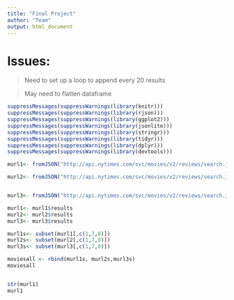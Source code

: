 ```yaml
---
title: "Final Project"
author: "Team"
output: html_document
---
```


# Issues:

> Need to set up a loop to append every 20 results

> May need to flatten dataframe


```r
suppressMessages(suppressWarnings(library(knitr)))
suppressMessages(suppressWarnings(library(rjson)))
suppressMessages(suppressWarnings(library(ggplot2)))
suppressMessages(suppressWarnings(library(jsonlite)))
suppressMessages(suppressWarnings(library(stringr)))
suppressMessages(suppressWarnings(library(tidyr)))
suppressMessages(suppressWarnings(library(dplyr)))
suppressMessages(suppressWarnings(library(devtools)))
```

```r
murl1<- fromJSON("http://api.nytimes.com/svc/movies/v2/reviews/search.json?opening-date=2016-01-01;2016-04-28&api-key=ef056a1d0cdde8b2f03c95bc7dd57722:19:29126896")

murl2<- fromJSON("http://api.nytimes.com/svc/movies/v2/reviews/search.json?opening-date=2016-01-01;2016-04-28&api-key=ef056a1d0cdde8b2f03c95bc7dd57722:19:29126896&offset=20")


murl3<- fromJSON("http://api.nytimes.com/svc/movies/v2/reviews/search.json?opening-date=2016-01-01;2016-04-28&api-key=ef056a1d0cdde8b2f03c95bc7dd57722:19:29126896&offset=40")

murl1<- murl1$results
murl2<- murl2$results
murl3<- murl3$results

murl1s<- subset(murl1[,c(1,7,8)])
murl2s<- subset(murl2[,c(1,7,8)])
murl3s<- subset(murl3[,c(1,7,8)])

moviesall <- rbind(murl1s, murl2s,murl3s)
moviesall


str(murl1)
murl1

```


